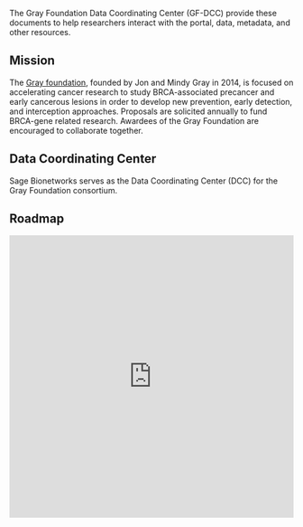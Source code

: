 The Gray Foundation Data Coordinating Center (GF-DCC) provide these documents to help researchers interact with the portal, data, metadata, and other resources.

## Mission
The [Gray foundation](https://www.grayfoundation.org), founded by Jon and Mindy Gray in 2014, is focused on accelerating cancer research to study BRCA-associated precancer and early cancerous lesions in order to develop new prevention, early detection, and interception approaches. Proposals are solicited annually to fund BRCA-gene related research. Awardees of the Gray Foundation are encouraged to collaborate together.

## Data Coordinating Center
Sage Bionetworks serves as the Data Coordinating Center (DCC) for the Gray Foundation consortium.

## Roadmap 

<iframe allowfullscreen 
frameborder="0" 
width="100%" 
height="500px"
src="https://lucid.app/documents/embedded/f073d8e9-c183-418d-8efd-f258fd07113b" id="UgZRv.oI0ro~">
</iframe>
